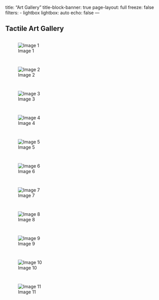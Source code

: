 title: "Art Gallery"
title-block-banner: true
page-layout: full
freeze: false
filters:
   - lightbox
lightbox: auto
echo: false
---

## Tactile Art Gallery

::: {style="display: grid; grid-template-columns: repeat(auto-fill, minmax(250px, 1fr)); grid-gap: 1em;"}
![Image 1](images/1.jpg){description="Caption for Image 1"}

![Image 2](images/2.jpg){description="Caption for Image 2"}

![Image 3](images/3.jpg){description="Caption for Image 3"}

![Image 4](images/4.jpg){description="Caption for Image 4"}

![Image 5](images/5.jpg){description="Caption for Image 5"}

![Image 6](images/6.jpg){description="Caption for Image 6"}

![Image 7](images/7.jpg){description="Caption for Image 7"}

![Image 8](images/8.jpg){description="Caption for Image 8"}

![Image 9](images/9.jpg){description="Caption for Image 9"}

![Image 10](images/10.jpg){description="Caption for Image 10"}

![Image 11](images/11.jpg){description="Caption for Image 11"}
:::
